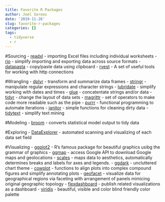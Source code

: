 ```yaml
---
title: Favorite R Packages
author: Joel Soroos
date: '2019-11-26'
slug: favorite-r-packages
categories: []
tags:
  - tidyverse
  - r
---
```



#Sourcing
-    [readxl](https://tutorials.methodsconsultants.com/posts/reading-and-writing-excel-files-with-r-using-readxl-and-writexl/) - importing Excel files including individual worksheets
-    [rio](https://cran.r-project.org/web/packages/rio/vignettes/rio.html) - simplify importing and exporting data across source formats
-    [datapasta](https://cran.r-project.org/web/packages/datapasta/vignettes/how-to-datapasta.html) - copy/paste data using clipboard
-    [rvest](https://github.com/tidyverse/rvest/blob/master/README.md) - A set of useful tools for working with http connections


#Wrangling
-    [dplyr](http://genomicsclass.github.io/book/pages/dplyr_tutorial.html) - transform and summarize data frames
-    [stringr](https://stringr.tidyverse.org/) - manipulate regular expressions and character strings
-    [lubridate](https://lubridate.tidyverse.org/) - simplify working with dates and times
-    [glue](https://github.com/tidyverse/glue) - concatentate strings and/or data
-    [tidyr](https://tidyr.tidyverse.org/) - change the layout of data sets
-    [magrittr](https://magrittr.tidyverse.org/) - set of operators to make code more readable such as the pipe
-    [purrr](https://towardsdatascience.com/functional-programming-in-r-with-purrr-469e597d0229) - functional programming to automate iterations
-    [janitor](https://garthtarr.github.io/meatR/janitor.html) - simple functions for cleaning dirty data
-    [tidytext](https://cran.r-project.org/web/packages/tidytext/vignettes/tidytext.html) - simplify text mining


#Modeling
-    [broom](http://varianceexplained.org/r/broom-intro/) - converts statistical model output to tidy data


#Exploring
-    [DataExplorer](https://www.rdocumentation.org/packages/DataExplorer/versions/0.8.0) - automated scanning and visualizing of each data set field


#Visualizing
-    [ggplot2](https://ggplot2.tidyverse.org/) - R's famous package for beautiful graphics usibg the grammar of graphics
-    [ggmap](https://www.rdocumentation.org/packages/ggmap/versions/3.0.0) - access Google API to download Google maps and geolocations
-    [scales](https://cran.r-project.org/web/packages/scales/scales.pdf) - maps data to aesthetics, automatically determines breaks and labels for axes and legends.
-    [ggdark](https://cran.r-project.org/web/packages/ggdark/readme/README.html) - uncluttered chart theme
-    [cowplot](https://wilkelab.org/cowplot/index.html) - functions to align plots into complex compound figures and simplify annotating plots
-    [geofacet](https://hafen.github.io/geofacet/) -  visualize data for geographical regions via faceting with arrangement of panels mimicing original geographic topology
-    [flexdashboard](https://rmarkdown.rstudio.com/flexdashboard/index.html) - publish related visualizations as a dashboard
-    [viridis](https://cran.r-project.org/web/packages/viridis/vignettes/intro-to-viridis.html) - beautiful, visible and color blind friendly color palette